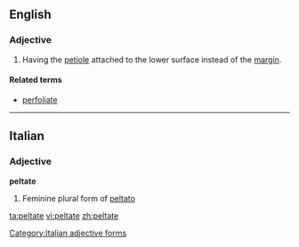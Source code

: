 ==English==

===Adjective===
{{en-adj}}

# {{botany|of leaves}} Having the [[petiole]] attached to the lower surface instead of the [[margin]].

====Related terms====
* [[perfoliate]]

----

==Italian==

===Adjective===
'''peltate''' {{f}}

# Feminine plural form of [[peltato]]

[[Category:Italian adjective forms]]

[[ta:peltate]]
[[vi:peltate]]
[[zh:peltate]]